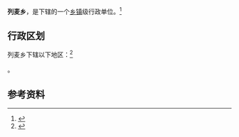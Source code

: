 {{中国乡级行政区|54/22/31/201/000}}

'''列麦乡'''，是{{PRC admin/fullname|54/22/31/201/000|3}}下辖的一个[[乡镇|乡镇]]级行政单位。<ref>{{PRC admin/ref sgc|{{PRC admin/parent|54/22/31/201/000}}}}</ref>

== 行政区划 ==

列麦乡下辖以下地区：<ref>{{PRC admin/ref sgc|54/22/31/201/000}}</ref>

{{PRC admin/children|54/22/31/201/000}}。

== 参考资料 ==

{{reflist}}

{{PRC admin/navcat|54/22/31/201/000}}
{{西藏行政区划小作品}}